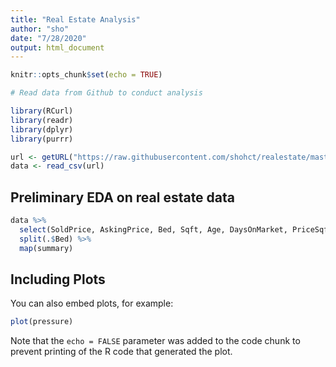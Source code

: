 ```yaml
---
title: "Real Estate Analysis"
author: "sho"
date: "7/28/2020"
output: html_document
---
```


```r
knitr::opts_chunk$set(echo = TRUE)
```


```r

# Read data from Github to conduct analysis

library(RCurl)
library(readr)
library(dplyr)
library(purrr)

url <- getURL("https://raw.githubusercontent.com/shohct/realestate/master/RealestateData.csv")
data <- read_csv(url)
```

## Preliminary EDA on real estate data

```r
data %>% 
  select(SoldPrice, AskingPrice, Bed, Sqft, Age, DaysOnMarket, PriceSqft) %>% 
  split(.$Bed) %>% 
  map(summary)
```

## Including Plots

You can also embed plots, for example:

```r
plot(pressure)
```

Note that the `echo = FALSE` parameter was added to the code chunk to prevent printing of the R code that generated the plot.
